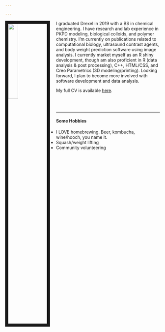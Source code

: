 ```yaml
---

---
```


<link rel="stylesheet" href="www/css/styles.css" type="text/css">

<img src="www/images/FB_profile.jpg" style="width:25%; border:10px solid; margin-right: 20px" align="left">

I graduated Drexel in 2019 with a BS in chemical engineering. I have research and lab experience in PKPD modeling, biological colloids, and polymer chemistry. I'm currently on publications related to computational biology, ultrasound contrast agents, and body weight prediction software using image analysis. I currently market myself as an R shiny development, though am also proficient in R (data analysis & post processing), C++, HTML/CSS, and Creo Parametrics (3D modeling/printing). Looking forward, I plan to become more involved with software development and data analysis.

My full CV is available [here](files/Resume_new.pdf).

<br><br>
<hr>

#### Some Hobbies
 - I LOVE homebrewing. Beer, kombucha, wine/hooch, you name it.
 - Squash/weight lifting
 - Community volunteering